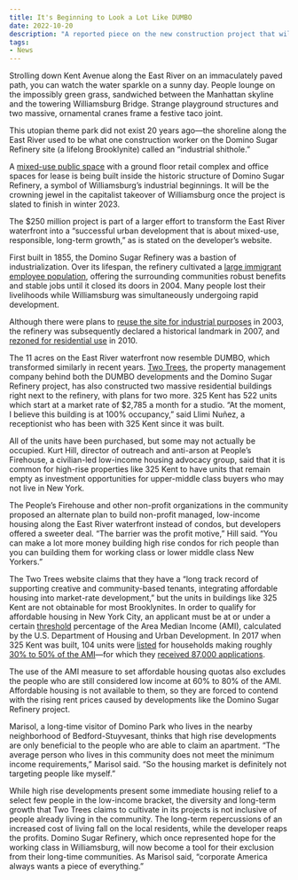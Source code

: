 ```yaml
---
title: It's Beginning to Look a Lot Like DUMBO
date: 2022-10-20
description: "A reported piece on the new construction project that will revamp the iconic Domino Sugar Factory into a mixed-use public space, and how this project might affect the surrounding community."
tags:
- News
---
```


Strolling down Kent Avenue along the East River on an immaculately paved path, you can watch the water sparkle on a sunny day. People lounge on the impossibly green grass, sandwiched between the Manhattan skyline and the towering Williamsburg Bridge. Strange playground structures and two massive, ornamental cranes frame a festive taco joint. 

This utopian theme park did not exist 20 years ago—the shoreline along the East River used to be what one construction worker on the Domino Sugar Refinery site (a lifelong Brooklynite) called an “industrial shithole.”  

A [mixed-use public space](https://www.twotreesny.com/about-us/press/domino-sugar-refinery-project-by-two-trees-nyc) with a ground floor retail complex and office spaces for lease is being built inside the historic structure of Domino Sugar Refinery, a symbol of Williamsburg’s industrial beginnings. It will be the crowning jewel in the capitalist takeover of Williamsburg once the project is slated to finish in winter 2023. 

The $250 million project is part of a larger effort to transform the East River waterfront into a “successful urban development that is about mixed-use, responsible, long-term growth,” as is stated on the developer’s website.

First built in 1855, the Domino Sugar Refinery was a bastion of industrialization. Over its lifespan, the refinery cultivated a [large immigrant employee population](https://www.theatlantic.com/business/archive/2014/07/remembering-the-workers-of-the-domino-sugar-factory/373930/), offering the surrounding communities robust benefits and stable jobs until it closed its doors in 2004. Many people lost their livelihoods while Williamsburg was simultaneously undergoing rapid development. 

Although there were plans to [reuse the site for industrial purposes](https://www.nytimes.com/2003/08/21/nyregion/familiar-domino-sugar-refinery-will-shut-much-of-its-operation.html) in 2003, the refinery was subsequently declared a historical landmark in 2007, and [rezoned for residential use](https://ny.curbed.com/2019/11/11/20954204/domino-sugar-factory-redevelopment-williamsburg-brooklyn-buildings) in 2010.

The 11 acres on the East River waterfront now resemble DUMBO, which transformed similarly in recent years. [Two Trees](https://www.twotreesny.com/), the property management company behind both the DUMBO developments and the Domino Sugar Refinery project, has also constructed two massive residential buildings right next to the refinery, with plans for two more. 325 Kent has 522 units which start at a market rate of $2,785 a month for a studio. “At the moment, I believe this building is at 100% occupancy,” said Llimi Nuñez, a receptionist who has been with 325 Kent since it was built.

All of the units have been purchased, but some may not actually be occupied. Kurt Hill, director of outreach and anti-arson at People’s Firehouse, a civilian-led low-income housing advocacy group, said that it is common for high-rise properties like 325 Kent to have units that remain empty as investment opportunities for upper-middle class buyers who may not live in New York. 

The People’s Firehouse and other non-profit organizations in the community proposed an alternate plan to build non-profit managed, low-income housing along the East River waterfront instead of condos, but developers offered a sweeter deal. “The barrier was the profit motive,” Hill said. “You can make a lot more money building high rise condos for rich people than you can building them for working class or lower middle class New Yorkers.” 

The Two Trees website claims that they have a “long track record of supporting creative and community-based tenants, integrating affordable housing into market-rate development,” but the units in buildings like 325 Kent are not obtainable for most Brooklynites. In order to qualify for affordable housing in New York City, an applicant must be at or under a certain [threshold](https://www.nyc.gov/site/hpd/services-and-information/area-median-income.page) percentage of the Area Median Income (AMI), calculated by the U.S. Department of Housing and Urban Development. In 2017 when 325 Kent was built, 104 units were [listed](https://a806-housingconnect.nyc.gov/nyclottery/AdvertisementPdf/303.pdf) for households making roughly [30% to 50% of the AMI](https://anhd.org/report/ami-cheat-sheet-2017)—for which they [received 87,000 applications](https://ny.curbed.com/2017/2/15/14622616/williamsburg-brooklyn-affordable-housing-domino). 

The use of the AMI measure to set affordable housing quotas also excludes the people who are still considered low income at 60% to 80% of the AMI. Affordable housing is not available to them, so they are forced to contend with the rising rent prices caused by developments like the Domino Sugar Refinery project. 

Marisol, a long-time visitor of Domino Park who lives in the nearby neighborhood of Bedford-Stuyvesant, thinks that high rise developments are only beneficial to the people who are able to claim an apartment. “The average person who lives in this community does not meet the minimum income requirements,” Marisol said. “So the housing market is definitely not targeting people like myself.”

While high rise developments present some immediate housing relief to a select few people in the low-income bracket, the diversity and long-term growth that Two Trees claims to cultivate in its projects is not inclusive of people already living in the community. The long-term repercussions of an increased cost of living fall on the local residents, while the developer reaps the profits. Domino Sugar Refinery, which once represented hope for the working class in Williamsburg, will now become a tool for their exclusion from their long-time communities. As Marisol said, “corporate America always wants a piece of everything.”
